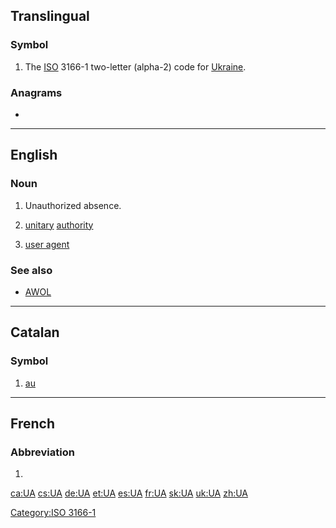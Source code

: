 {{also|Appendix:Variations of "ua"}}
==Translingual==

===Symbol===
{{head|mul|symbol}}
# The [[ISO]] 3166-1 two-letter (alpha-2) code for [[Ukraine]].

===Anagrams===

*{{l|mul|AU}}

[[Category:ISO 3166-1]]

----

==English==

===Noun===
{{en-noun}}

# {{lb|en|military}} Unauthorized absence.
# {{lb|en|UK|government}} [[unitary]] [[authority]]
# {{lb|en|computing}} [[user agent]]

===See also===
* [[AWOL]]

----
==Catalan==

===Symbol===
{{head|ca|symbol}}

# [[au]] {{gloss|astronomical unit}}
----
==French==

===Abbreviation===
{{rfc-header|Abbreviation}}
{{head|fr|abbreviation}}
# {{abbreviation of|lang=fr|unité astronomique}}

[[ca:UA]]
[[cs:UA]]
[[de:UA]]
[[et:UA]]
[[es:UA]]
[[fr:UA]]
[[sk:UA]]
[[uk:UA]]
[[zh:UA]]